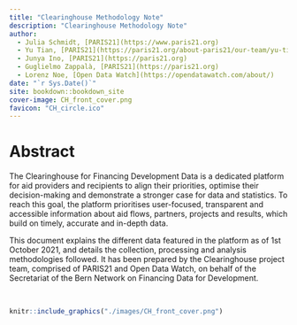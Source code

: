 ```yaml
--- 
title: "Clearinghouse Methodology Note"
description: "Clearinghouse Methodology Note"
author: 
  - Julia Schmidt, [PARIS21](https://www.paris21.org)
  - Yu Tian, [PARIS21](https://paris21.org/about-paris21/our-team/yu-tian)
  - Junya Ino, [PARIS21](https://paris21.org)
  - Guglielmo Zappalà, [PARIS21](https://paris21.org)
  - Lorenz Noe, [Open Data Watch](https://opendatawatch.com/about/)
date: "`r Sys.Date()`"
site: bookdown::bookdown_site
cover-image: CH_front_cover.png
favicon: "CH_circle.ico"
---
```



# Abstract {-}

The Clearinghouse for Financing Development Data is a dedicated platform for aid providers and 
recipients to align their priorities, optimise their decision-making and demonstrate a stronger 
case for data and statistics. To reach this goal, the platform prioritises user-focused, transparent 
and accessible information about aid flows, partners, projects and results, which build on timely, 
accurate and in-depth data.

This document explains the different data featured in the platform as of 1st October 2021, and 
details the collection, processing and analysis methodologies followed. It has been prepared by 
the Clearinghouse project team, comprised of PARIS21 and Open Data Watch, on behalf of the 
Secretariat of the Bern Network on Financing Data for Development.

<br />

```r
knitr::include_graphics("./images/CH_front_cover.png")
```